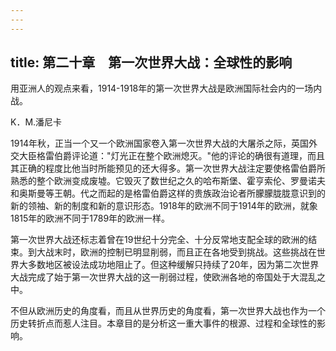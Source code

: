 ```yaml
---
---
---
```

title: 第二十章　第一次世界大战：全球性的影响
---



用亚洲人的观点来看，1914-1918年的第一次世界大战是欧洲国际社会内的一场内战。

K．M.潘尼卡

1914年秋，正当一个又一个欧洲国家卷入第一次世界大战的大屠杀之际，英国外交大臣格雷伯爵评论道："灯光正在整个欧洲熄灭。"他的评论的确很有道理，而且其正确的程度比他当时所能预见的还大得多。第一次世界大战注定要使格雷伯爵所熟悉的整个欧洲变成废墟。它毁灭了数世纪之久的哈布斯堡、霍亨索伦、罗曼诺夫和奥斯曼等王朝。代之而起的是格雷伯爵这样的贵族政治论者所朦朦胧胧意识到的新的领袖、新的制度和新的意识形态。1918年的欧洲不同于1914年的欧洲，就象1815年的欧洲不同于1789年的欧洲一样。

第一次世界大战还标志着曾在19世纪十分完全、十分反常地支配全球的欧洲的结束。到大战末时，欧洲的控制已明显削弱，而且正在各地受到挑战。这些挑战在世界大多数地区被设法成功地阻止了。但这种缓解只持续了20年，因为第二次世界大战完成了始于第一次世界大战的这一削弱过程，使欧洲各地的帝国处于大混乱之中。

不但从欧洲历史的角度看，而且从世界历史的角度看，第一次世界大战也作为一个历史转折点而惹人注目。本章目的是分析这一重大事件的根源、过程和全球性的影响。